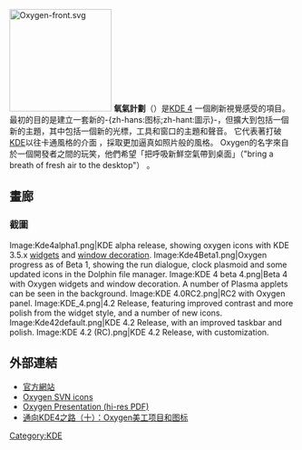 {{not|氧氣|氧}}
[[File:Oxygen-front.svg|180px]]
'''氧氣計劃'''（{{lang-en|'''Oxygen Project'''}}）是[[KDE_4|KDE 4]] 一個刷新視覺感受的項目。 最初的目的是建立一套新的-{zh-hans:图标;zh-hant:圖示}-，但擴大到包括一個新的主題，其中包括一個新的光標，工具和窗口的主題和聲音。 它代表著打破[[KDE|KDE]]以往卡通風格的介面 ，採取更加逼真如照片般的風格。 Oxygen的名字來自於一個開發者之間的玩笑，他們希望「把呼吸新鮮空氣帶到桌面」（"bring a breath of fresh air to the desktop"） 。

== 畫廊 ==
=== 截圖 ===
<gallery>
Image:Kde4alpha1.png|KDE alpha release, showing oxygen icons with KDE 3.5.x [[GUI_widget|widgets]] and [[window_decoration|window decoration]].
Image:Kde4Beta1.png|Oxygen progress as of Beta 1, showing the run dialogue, clock plasmoid and some updated icons in the Dolphin file manager.
Image:KDE 4 beta 4.png|Beta 4 with Oxygen widgets and window decoration. A number of Plasma applets can be seen in the background.
Image:KDE 4.0RC2.png|RC2 with Oxygen panel.
Image:KDE_4.png|4.2 Release, featuring improved contrast and more polish from the widget style, and a number of new icons.
Image:Kde42default.png|KDE 4.2 Release, with an improved taskbar and polish.
Image:KDE 4.2 (RC).png|KDE 4.2 Release, with customization.
</gallery>

== 外部連結 ==

*[http://oxygen-icons.org/ 官方網站] {{Wayback|url=http://oxygen-icons.org/ |date=20090228132521 }}
*[http://websvn.kde.org/trunk/kdesupport/oxygen-icons/ Oxygen SVN icons] {{Wayback|url=http://websvn.kde.org/trunk/kdesupport/oxygen-icons/ |date=20140804032100 }}
*[http://websvn.kde.org/*checkout*/trunk/playground/artwork/Oxygen/Presentation/presentation.pdf?rev=607422 Oxygen Presentation (hi-res PDF)]
*[http://www.kdecn.org/dot/index.php?id=1173332156 通向KDE4之路（十）：Oxygen美工项目和图标]{{Dead link|date=2018年9月 |bot=InternetArchiveBot |fix-attempted=yes }}

{{KDE}}

<!-- Categories -->

[[Category:KDE|Category:KDE]]